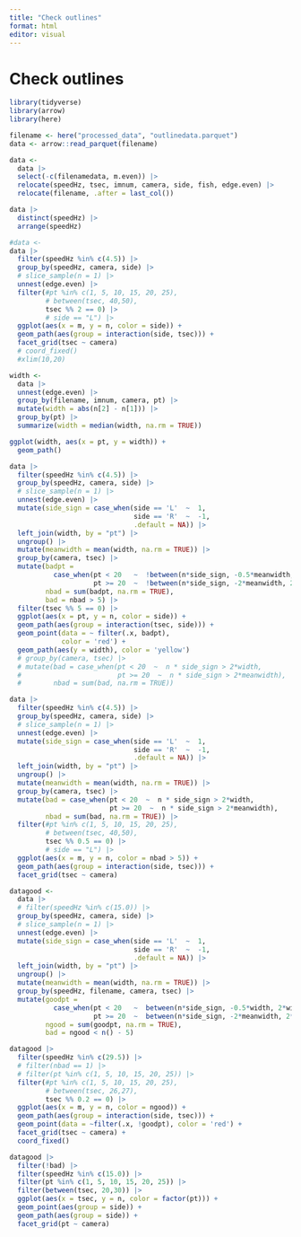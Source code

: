 ```yaml
---
title: "Check outlines"
format: html
editor: visual
---
```


# Check outlines

```r
library(tidyverse)
library(arrow)
library(here)
```

```r
filename <- here("processed_data", "outlinedata.parquet")
data <- arrow::read_parquet(filename)
```

```r
data <-
  data |> 
  select(-c(filenamedata, m.even)) |> 
  relocate(speedHz, tsec, imnum, camera, side, fish, edge.even) |> 
  relocate(filename, .after = last_col())
```

```r
data |> 
  distinct(speedHz) |> 
  arrange(speedHz)
```

```r
#data <-
data |> 
  filter(speedHz %in% c(4.5)) |> 
  group_by(speedHz, camera, side) |> 
  # slice_sample(n = 1) |> 
  unnest(edge.even) |> 
  filter(#pt %in% c(1, 5, 10, 15, 20, 25),
         # between(tsec, 40,50),
         tsec %% 2 == 0) |> 
         # side == "L") |> 
  ggplot(aes(x = m, y = n, color = side)) +
  geom_path(aes(group = interaction(side, tsec))) +
  facet_grid(tsec ~ camera)
  # coord_fixed()
  #xlim(10,20)
```

```r
width <-
  data |> 
  unnest(edge.even) |> 
  group_by(filename, imnum, camera, pt) |> 
  mutate(width = abs(n[2] - n[1])) |> 
  group_by(pt) |> 
  summarize(width = median(width, na.rm = TRUE))
```

```r
ggplot(width, aes(x = pt, y = width)) +
  geom_path()
```

```r
data |> 
  filter(speedHz %in% c(4.5)) |> 
  group_by(speedHz, camera, side) |> 
  # slice_sample(n = 1) |> 
  unnest(edge.even) |> 
  mutate(side_sign = case_when(side == 'L'  ~  1,
                               side == 'R'  ~  -1,
                               .default = NA)) |> 
  left_join(width, by = "pt") |> 
  ungroup() |> 
  mutate(meanwidth = mean(width, na.rm = TRUE)) |> 
  group_by(camera, tsec) |> 
  mutate(badpt = 
           case_when(pt < 20   ~  !between(n*side_sign, -0.5*meanwidth, 2*width),
                     pt >= 20  ~  !between(n*side_sign, -2*meanwidth, 2*meanwidth)),
         nbad = sum(badpt, na.rm = TRUE),
         bad = nbad > 5) |> 
  filter(tsec %% 5 == 0) |> 
  ggplot(aes(x = pt, y = n, color = side)) +
  geom_path(aes(group = interaction(tsec, side))) +
  geom_point(data = ~ filter(.x, badpt),
             color = 'red') +
  geom_path(aes(y = width), color = 'yellow')
  # group_by(camera, tsec) |> 
  # mutate(bad = case_when(pt < 20  ~  n * side_sign > 2*width,
  #                        pt >= 20  ~  n * side_sign > 2*meanwidth),
  #        nbad = sum(bad, na.rm = TRUE))
```

```r
data |> 
  filter(speedHz %in% c(4.5)) |> 
  group_by(speedHz, camera, side) |> 
  # slice_sample(n = 1) |> 
  unnest(edge.even) |> 
  mutate(side_sign = case_when(side == 'L'  ~  1,
                               side == 'R'  ~  -1,
                               .default = NA)) |> 
  left_join(width, by = "pt") |> 
  ungroup() |> 
  mutate(meanwidth = mean(width, na.rm = TRUE)) |> 
  group_by(camera, tsec) |> 
  mutate(bad = case_when(pt < 20  ~  n * side_sign > 2*width,
                         pt >= 20  ~  n * side_sign > 2*meanwidth),
         nbad = sum(bad, na.rm = TRUE)) |> 
  filter(#pt %in% c(1, 5, 10, 15, 20, 25),
         # between(tsec, 40,50),
         tsec %% 0.5 == 0) |> 
         # side == "L") |> 
  ggplot(aes(x = m, y = n, color = nbad > 5)) +
  geom_path(aes(group = interaction(side, tsec))) +
  facet_grid(tsec ~ camera)

```

```r
datagood <-
  data |> 
  # filter(speedHz %in% c(15.0)) |> 
  group_by(speedHz, camera, side) |> 
  # slice_sample(n = 1) |> 
  unnest(edge.even) |> 
  mutate(side_sign = case_when(side == 'L'  ~  1,
                               side == 'R'  ~  -1,
                               .default = NA)) |> 
  left_join(width, by = "pt") |> 
  ungroup() |> 
  mutate(meanwidth = mean(width, na.rm = TRUE)) |> 
  group_by(speedHz, filename, camera, tsec) |> 
  mutate(goodpt = 
           case_when(pt < 20   ~  between(n*side_sign, -0.5*width, 2*width),
                     pt >= 20  ~  between(n*side_sign, -2*meanwidth, 2*meanwidth)),
         ngood = sum(goodpt, na.rm = TRUE),
         bad = ngood < n() - 5)

```



```r
datagood |> 
  filter(speedHz %in% c(29.5)) |> 
  # filter(nbad == 1) |> 
  # filter(pt %in% c(1, 5, 10, 15, 20, 25)) |> 
  filter(#pt %in% c(1, 5, 10, 15, 20, 25),
         # between(tsec, 26,27),
         tsec %% 0.2 == 0) |>
  ggplot(aes(x = m, y = n, color = ngood)) +
  geom_path(aes(group = interaction(side, tsec))) +
  geom_point(data = ~filter(.x, !goodpt), color = 'red') +
  facet_grid(tsec ~ camera) +
  coord_fixed()
```

```r
datagood |> 
  filter(!bad) |> 
  filter(speedHz %in% c(15.0)) |> 
  filter(pt %in% c(1, 5, 10, 15, 20, 25)) |>
  filter(between(tsec, 20,30)) |> 
  ggplot(aes(x = tsec, y = n, color = factor(pt))) +
  geom_point(aes(group = side)) +
  geom_path(aes(group = side)) +
  facet_grid(pt ~ camera)
```

